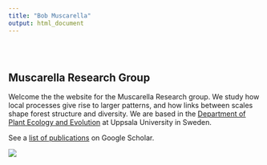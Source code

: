 ```yaml
---
title: "Bob Muscarella"
output: html_document
---
```


<style type="text/css">
.title {
  display: none;
}

#getting-started img {
  margin-right: 10px;
}

</style>

<div class="row" style="padding-top: 30px;">
<div class="col-sm-6">

# **Muscarella Research Group**

Welcome the the website for the Muscarella Research group. We study how local processes give rise to larger patterns, and how links between scales shape forest structure and diversity. We are based in the [Department of Plant Ecology and Evolution](https://www.ieg.uu.se/plant/) at Uppsala University in Sweden.

See a [list of publications](https://scholar.google.com/citations?user=SuKDQfoAAAAJ&hl=en&oi=ao) on Google Scholar.

</div>
<div class="col-sm-6">

<a>
![](images/logo.png)
</a>
</div>
